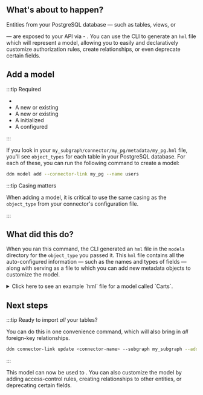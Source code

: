 
## What's about to happen?

<!-- prettier-ignore -->
Entities from your PostgreSQL database — such as tables, views, or

<BaseUrlLink to="connectors/postgresql/native-queries/" text="native queries" /> — are exposed to your API via -
<BaseUrlLink to="/supergraph-modeling/models" text="models" />. You can use the CLI to generate an `hml` file which will
represent a model, allowing you to easily and declaratively customize authorization rules, create relationships, or even
deprecate certain fields.

## Add a model

:::tip Required

- <BaseUrlLink to="/getting-started/prerequisites" text="DDN CLI" />
- A new or existing <BaseUrlLink to="/getting-started/init-supergraph" text="supergraph" />
- A new or existing <BaseUrlLink to="/getting-started/init-subgraph" text="subgraph" />
- A <BaseUrlLink to="/getting-started/connect-to-data/connect-a-source" text="PostgreSQL connector"/> initialized
- A <BaseUrlLink to="/getting-started/connect-to-data/create-source-metadata" text="DataConnectorLink"/> configured

:::

If you look in your `my_subgraph/connector/my_pg/metadata/my_pg.hml` file, you'll see `object_types` for each table in
your PostgreSQL database. For each of these, you can run the following command to create a model:

```bash title="For example, with an object_type of users"
ddn model add --connector-link my_pg --name users
```

:::tip Casing matters

When adding a model, it is critical to use the same casing as the `object_type` from your connector's configuration
file.

:::

## What did this do?

When you ran this command, the CLI generated an `hml` file in the `models` directory for the `object_type` you passed
it. This `hml` file contains all the auto-configured information — such as the names and types of fields — along with
serving as a file to which you can add new metadata objects to customize the model.

<details>
  <summary>
    Click here to see an example `hml` file for a model called `Carts`.
  </summary>

```yaml title="Carts.hml"
---
kind: ObjectType
version: v1
definition:
  name: Carts
  fields:
    - name: createdAt
      type: Timestamptz
    - name: id
      type: Uuid!
    - name: isComplete
      type: Bool!
    - name: isReminderSent
      type: Bool!
    - name: updatedAt
      type: Timestamptz
    - name: userId
      type: Uuid!
  graphql:
    typeName: MySubgraph_Carts
    inputTypeName: MySubgraph_CartsInput
  dataConnectorTypeMapping:
    - dataConnectorName: pg_connector
      dataConnectorObjectType: carts
      fieldMapping:
        createdAt:
          column:
            name: created_at
        id:
          column:
            name: id
        isComplete:
          column:
            name: is_complete
        isReminderSent:
          column:
            name: is_reminder_sent
        updatedAt:
          column:
            name: updated_at
        userId:
          column:
            name: user_id

---
kind: TypePermissions
version: v1
definition:
  typeName: Carts
  permissions:
    - role: admin
      output:
        allowedFields:
          - createdAt
          - id
          - isComplete
          - isReminderSent
          - updatedAt
          - userId

---
kind: ObjectBooleanExpressionType
version: v1
definition:
  name: CartsBoolExp
  objectType: Carts
  dataConnectorName: pg_connector
  dataConnectorObjectType: carts
  comparableFields:
    - fieldName: createdAt
      operators:
        enableAll: true
    - fieldName: id
      operators:
        enableAll: true
    - fieldName: isComplete
      operators:
        enableAll: true
    - fieldName: isReminderSent
      operators:
        enableAll: true
    - fieldName: updatedAt
      operators:
        enableAll: true
    - fieldName: userId
      operators:
        enableAll: true
  graphql:
    typeName: MySubgraph_CartsBoolExp

---
kind: Model
version: v1
definition:
  name: Carts
  objectType: Carts
  source:
    dataConnectorName: pg_connector
    collection: carts
  filterExpressionType: CartsBoolExp
  orderableFields:
    - fieldName: createdAt
      orderByDirections:
        enableAll: true
    - fieldName: id
      orderByDirections:
        enableAll: true
    - fieldName: isComplete
      orderByDirections:
        enableAll: true
    - fieldName: isReminderSent
      orderByDirections:
        enableAll: true
    - fieldName: updatedAt
      orderByDirections:
        enableAll: true
    - fieldName: userId
      orderByDirections:
        enableAll: true
  graphql:
    selectMany:
      queryRootField: mySubgraph_carts
    selectUniques:
      - queryRootField: mySubgraph_cartsById
        uniqueIdentifier:
          - id
    orderByExpressionType: MySubgraph_CartsOrderBy

---
kind: ModelPermissions
version: v1
definition:
  modelName: Carts
  permissions:
    - role: admin
      select:
        filter: null
```

</details>

## Next steps

:::tip Ready to import _all_ your tables?

You can do this in one convenience command, which will also bring in _all_ foreign-key relationships.

```bash title="From the root of your project, run:"
ddn connector-link update <connector-name> --subgraph my_subgraph --add-all-resources
```

:::

This model can now be used to <BaseUrlLink to="/getting-started/build-your-api" text="query data via your API" />. You
can also customize the model by adding access-control rules, creating relationships to other entities, or deprecating
certain fields.
